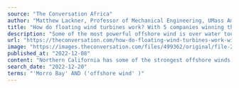 ```yaml
---
source: "The Conversation Africa"
author: "Matthew Lackner, Professor of Mechanical Engineering, UMass Amherst"
title: "How do floating wind turbines work? With 5 companies winning the first US leases to build wind farms off California's coast, let's take a look"
description: "Some of the most powerful offshore wind is over water too deep for a standard wind turbine. Engineers found a way around the problem."
url: "https://theconversation.com/how-do-floating-wind-turbines-work-with-5-companies-winning-the-first-us-leases-to-build-wind-farms-off-californias-coast-lets-take-a-look-196103"
image: "https://images.theconversation.com/files/499362/original/file-20221206-20-vbvfj2.jpg?ixlib=rb-1.1.0&rect=27%2C218%2C4504%2C2252&q=45&auto=format&w=1356&h=668&fit=crop"
published_at: "2022-12-08"
content: "Northern California has some of the strongest offshore winds in the U.S., with immense potential to produce clean energy. But it also has a problem. Its continental shelf drops off quickly, making bu… [+6255 chars]"
search_date: "2022-12-20"
terms: "'Morro Bay' AND ('offshore wind' )"
---
```


